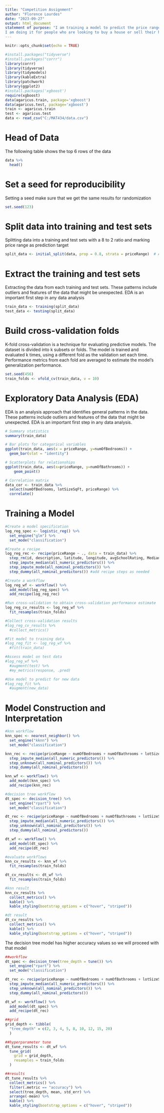 ```yaml
---
title: "Competition Assignment"
author: "Florence Lourdes"
date: "2023-09-27"
output: html_document
statement of purpose: "I am training a model to predict the price range of houses depending on some variables. 
I am doing it for people who are looking to buy a house or sell their house. They can benefit by getting information about what they should be expecting when it comes to certain price range houses."
---
```


```r
knitr::opts_chunk$set(echo = TRUE)
```

```r
#install.packages("tidyverse")
#install.packages("corrr")
library(corrr)
library(tidyverse)
library(tidymodels)
library(kableExtra)
library(patchwork)
library(ggplot2)
#install.packages('xgboost')
require(xgboost)
data(agaricus.train, package='xgboost')
data(agaricus.test, package='xgboost')
train <- agaricus.train
test <- agaricus.test
data <- read_csv("C:/MAT434/data.csv")
```
# Head of Data
The following table shows the top 6 rows of the data
```r
data %>%
  head()
```

# Set a seed for reproducibility
Setting a seed make sure that we get the same results for randomization
```r
set.seed(123)
```

# Split data into training and test sets
Splitting data into a training and test sets with a 8 to 2 ratio and marking price range as prediction target 
```r
split_data <- initial_split(data, prop = 0.8, strata = priceRange)  # Adjust ratio and strata as needed
```

# Extract the training and test sets
Extracting the data from each training and test sets. These patterns include outliers and features of the data that might be unexpected. EDA is an important first step in any data analysis
```r
train_data <- training(split_data)
test_data <- testing(split_data)
```

# Build cross-validation folds
K-fold cross-validation is a technique for evaluating predictive models. The dataset is divided into k subsets or folds. The model is trained and evaluated k times, using a different fold as the validation set each time. Performance metrics from each fold are averaged to estimate the model's generalization performance.
```r
set.seed(456)
train_folds <- vfold_cv(train_data, v = 10)
```

# Exploratory Data Analysis (EDA)
EDA is an analysis approach that identifies general patterns in the data. These patterns include outliers and features of the data that might be unexpected. EDA is an important first step in any data analysis.
```r
# Summary statistics
summary(train_data)

# Bar plots for categorical variables
ggplot(train_data, aes(x = priceRange, y=numOfBedrooms)) + 
  geom_bar(stat = "identity")

# Scatterplots for relationships
ggplot(train_data, aes(x=priceRange, y=numOfBathrooms)) + 
    geom_point()

# Correlation matrix
data_cor <- train_data %>% 
  select(numOfBedrooms, lotSizeSqFt, priceRange) %>% 
  correlate()
```

# Training a Model

```r
#Create a model specification
log_reg_spec <- logistic_reg() %>%
  set_engine("glm") %>%
  set_mode("classification")

#Create a recipe
log_reg_rec <- recipe(priceRange ~ ., data = train_data) %>%
  step_rm(id, description, latitude, longitude, avgSchoolRating, MedianStudentsPerTeacher) %>%
  step_impute_median(all_numeric_predictors()) %>%
  step_impute_mode(all_nominal_predictors()) %>%
  step_dummy(all_nominal_predictors()) #add recipe steps as needed

#Create a workflow
log_reg_wf <- workflow() %>%
  add_model(log_reg_spec) %>%
  add_recipe(log_reg_rec)

#Run cross-validation to obtain cross-validation performance estimate
log_reg_cv_results <- log_reg_wf %>%
  fit_resamples(train_folds)

#Collect cross-validation results
#log_reg_cv_results %>%
  #collect_metrics()

#Fit model to training data
#log_reg_fit <- log_reg_wf %>%
  #fit(train_data)

#Assess model on test data
#log_reg_wf %>%
  #augment(test) %>%
  #my_metrics(response, .pred)

#Use model to predict for new data
#log_reg_fit %>%
  #augment(new_data)
```


# Model Construction and Interpretation
```r
#knn workflow
knn_spec <- nearest_neighbor() %>%
  set_engine("kknn") %>%
  set_mode("classification")

knn_rec <- recipe(priceRange ~ numOfBedrooms + numOfBathrooms + lotSizeSqFt, data = train_data) %>%
  step_impute_median(all_numeric_predictors()) %>%
  step_unknown(all_nominal_predictors()) %>%
  step_dummy(all_nominal_predictors())

knn_wf <- workflow() %>%
  add_model(knn_spec) %>%
  add_recipe(knn_rec)

#decision tree workflow
dt_spec <- decision_tree() %>%
  set_engine("rpart") %>%
  set_mode("classification")

dt_rec <- recipe(priceRange ~ numOfBedrooms + numOfBathrooms + lotSizeSqFt, data = train_data) %>%
  step_impute_median(all_numeric_predictors()) %>%
  step_unknown(all_nominal_predictors()) %>%
  step_dummy(all_nominal_predictors())

dt_wf <- workflow() %>%
  add_model(dt_spec) %>%
  add_recipe(dt_rec)

#evaluate workflows
knn_cv_results <- knn_wf %>%
  fit_resamples(train_folds)

dt_cv_results <- dt_wf %>%
  fit_resamples(train_folds)
```

```r
#knn result
knn_cv_results %>%
  collect_metrics() %>%
  kable() %>%
  kable_styling(bootstrap_options = c("hover", "striped"))
```


```r
#dt result
dt_cv_results %>%
  collect_metrics() %>%
  kable() %>%
  kable_styling(bootstrap_options = c("hover", "striped"))
```
The decision tree model has higher accuracy values so we will proceed with that model

```r
##workflow
dt_spec <- decision_tree(tree_depth = tune()) %>%
  set_engine("rpart") %>%
  set_mode("classification")

dt_rec <- recipe(priceRange ~ numOfBedrooms + numOfBathrooms + lotSizeSqFt, data = train_data) %>%
  step_impute_median(all_numeric_predictors()) %>%
  step_unknown(all_nominal_predictors()) %>%
  step_dummy(all_nominal_predictors())

dt_wf <- workflow() %>%
  add_model(dt_spec) %>%
  add_recipe(dt_rec)

##grid
grid_depth <- tibble(
  "tree_depth" = c(2, 3, 4, 5, 8, 10, 12, 15, 20)
  )

##hyperparameter tune
dt_tune_results <- dt_wf %>%
  tune_grid(
    grid = grid_depth,
    resamples = train_folds
  )

##results
dt_tune_results %>%
  collect_metrics() %>%
  filter(.metric == "accuracy") %>%
  select(tree_depth, mean, std_err) %>%
  arrange(-mean) %>%
  kable() %>%
  kable_styling(bootstrap_options = c("hover", "striped"))
```

